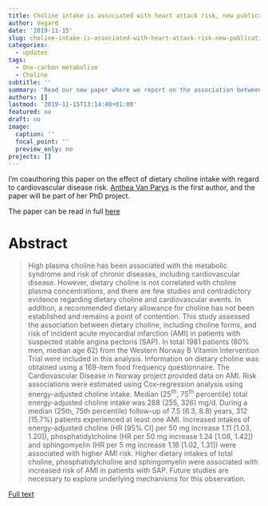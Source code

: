 ```yaml
---
title: Choline intake is associated with heart attack risk, new publication
author: Vegard
date: '2019-11-15'
slug: choline-intake-is-associated-with-heart-attack-risk-new-publication
categories:
  - updates
tags:
  - One-carbon metabolism
  - Choline
subtitle: ''
summary: 'Read our new paper where we report on the association between dietary choline intake and the risk of myocardial infarction'
authors: []
lastmod: '2019-11-15T13:14:40+01:00'
featured: no
draft: no
image:
  caption: ''
  focal_point: ''
  preview_only: no
projects: []
---
```


I'm coauthoring this paper on the effect of dietary choline intake with regard to cardiovascular disease risk. [Anthea Van Parys](https://twitter.com/AntheaVanparys) is the first author, and the paper will be part of her PhD project. 

The paper can be read in full [here](https://reader.elsevier.com/reader/sd/pii/S0300908419303165)

# Abstract

> High plasma choline has been associated with the metabolic syndrome and risk of chronic diseases, including cardiovascular disease. However, dietary choline is not correlated with choline plasma concentrations, and there are few studies and contradictory evidence regarding dietary choline and cardiovascular events. In addition, a recommended dietary allowance for choline has not been established and remains a point of contention. This study assessed the association between dietary choline, including choline forms, and risk of incident acute myocardial infarction (AMI) in patients with suspected stable angina pectoris (SAP). In total 1981 patients (80% men, median age 62) from the Western Norway B Vitamin Intervention Trial were included in this analysis. Information on dietary choline was obtained using a 169-item food frequency questionnaire. The Cardiovascular Disease in Norway project provided data on AMI. Risk associations were estimated using Cox-regression analysis using energy-adjusted choline intake. Median (25^th^, 75^th^ percentile) total energy-adjusted choline intake was 288 (255, 326) mg/d. During a median (25th, 75th percentile) follow-up of 7.5 (6.3, 8.8) years, 312 (15.7%) patients experienced at least one AMI. Increased intakes of energy-adjusted choline (HR [95% CI] per 50 mg increase 1.11 [1.03, 1.20]), phosphatidylcholine (HR per 50 mg increase 1.24 [1.08, 1.42]) and sphingomyelin (HR per 5 mg increase 1.16 [1.02, 1.31]) were associated with higher AMI risk. Higher dietary intakes of total choline, phosphatidylcholine and sphingomyelin were associated with increased risk of AMI in patients with SAP. Future studies are necessary to explore underlying mechanisms for this observation.

[Full text](https://reader.elsevier.com/reader/sd/pii/S0300908419303165)